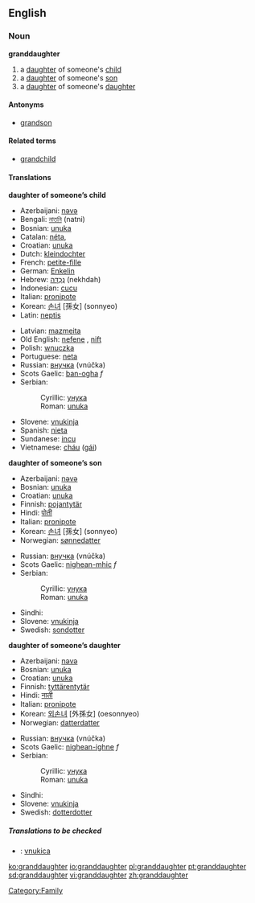==English==

===Noun===
'''granddaughter'''
#a [[daughter]] of someone's [[child]]
#a [[daughter]] of someone's [[son]]
#a [[daughter]] of someone's [[daughter]]

====Antonyms====
* [[grandson]]

====Related terms====
* [[grandchild]]

====Translations====
'''daughter of someone’s child'''
{{top}}
*Azerbaijani: [[nəvə]]
*Bengali: [[নাতনি]] (natni) {{f}}
*Bosnian: [[unuka#Bosnian|unuka]] {{f}}
*Catalan: [[néta]], {{f}}
*Croatian: [[unuka#Croatian|unuka]] {{f}}
*Dutch: [[kleindochter]] {{f}}
*French: [[petite-fille]] {{f}}
*German: [[Enkelin]] {{f}}
*Hebrew: [[נֶכְדָּה]] (nekhdah) {{f}}
*Indonesian: [[cucu]]
*Italian: [[pronipote]]
*Korean: [[손녀]] [孫女] (sonnyeo)
*Latin: [[neptis]] {{f}} 
{{mid}}
*Latvian: [[mazmeita]] {{f}}
*Old English: [[nefene]] {{f}}, [[nift]] {{f}}
*Polish: [[wnuczka]] {{f}}
*Portuguese: [[neta]] {{f}}
*Russian: [[внучка]] (vnúčka) {{f}}
*Scots Gaelic: [[ban-ogha]] ''f''
*Serbian:
*:Cyrillic: [[унука#Serbian|унука]] {{f}}
*:Roman: [[unuka#Serbian|unuka]] {{f}}
*Slovene: [[vnukinja]] {{f}}
*Spanish: [[nieta]] {{f}}
*Sundanese: [[incu]]
*Vietnamese: [[cháu]] ([[gái]])
{{bottom}}

'''daughter of someone’s son'''
{{top}}
*Azerbaijani: [[nəvə]]
*Bosnian: [[unuka#Bosnian|unuka]] {{f}}
*Croatian: [[unuka#Croatian|unuka]] {{f}}
*Finnish: [[pojantytär]]
*Hindi: [[पोती]]
*Italian: [[pronipote]]
*Korean: [[손녀]] [孫女] (sonnyeo)
*Norwegian: [[sønnedatter]]
{{mid}}
*Russian: [[внучка]] (vnúčka) {{f}}
*Scots Gaelic: [[nighean-mhic]] ''f''
*Serbian:
*:Cyrillic: [[унука#Serbian|унука]] {{f}}
*:Roman: [[unuka#Serbian|unuka]] {{f}}
*Sindhi: {{SDchar|[[پوٽِي]]}} {{f}}
*Slovene: [[vnukinja]] {{f}}
*Swedish: [[sondotter]] {{c}}
{{bottom}}

'''daughter of someone’s daughter'''
{{top}}
*Azerbaijani: [[nəvə]]
*Bosnian: [[unuka#Bosnian|unuka]] {{f}}
*Croatian: [[unuka#Croatian|unuka]] {{f}}
*Finnish: [[tyttärentytär]]
*Hindi: [[नाती]]
*Italian: [[pronipote]]
*Korean: [[외손녀]] [外孫女] (oesonnyeo)
*Norwegian: [[datterdatter]]
{{mid}}
*Russian: [[внучка]] (vnúčka) {{f}}
*Scots Gaelic: [[nighean-ighne]] ''f''
*Serbian:
*:Cyrillic: [[унука#Serbian|унука]] {{f}}
*:Roman: [[unuka#Serbian|unuka]] {{f}}
*Sindhi: {{SDchar|[[ڏوهٽِي]]}} {{f}}
*Slovene: [[vnukinja]] {{f}}
*Swedish: [[dotterdotter]] {{c}}
{{bottom}}

=====Translations to be checked=====
<!--Remove this section once all of the translations below have been moved into the tables above.-->
{{checktrans}}
*{{ttbc|Slovio}}: [[vnukica]]

[[Category:Family]]

[[ko:granddaughter]]
[[io:granddaughter]]
[[pl:granddaughter]]
[[pt:granddaughter]]
[[sd:granddaughter]]
[[vi:granddaughter]]
[[zh:granddaughter]]